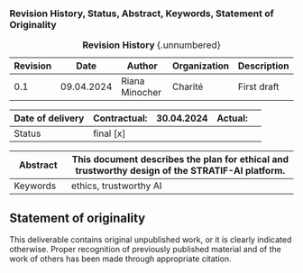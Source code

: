 ### Revision History, Status, Abstract, Keywords, Statement of Originality {.unnumbered}

|Revision | Date | Author | Organization | Description |
|---------|------|--------|--------------|-------------|
| 0.1 | 09.04.2024 | Riana Minocher | Charité | First draft|

: **Revision History** {.unnumbered}

Date of delivery | Contractual:| 30.04.2024 | Actual:|  |
-----------------|-------------|------------|--------|--|
Status | final [x] | |

Abstract | This document describes the plan for ethical and trustworthy design of the STRATIF-AI platform.|
---------|-----------------------------------|
Keywords | ethics, trustworthy AI |


::: {.callout-note appearance="minimal" icon=false}

## Statement of originality

This deliverable contains original unpublished work, or it is clearly indicated otherwise. Proper recognition of previously published material and of the work of others has been made through appropriate citation.

:::